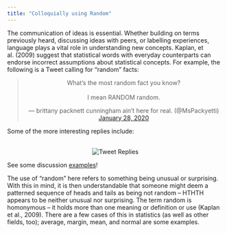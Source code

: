 ```yaml
---
title: "Colloquially using Random"
---
```

The communication of ideas is essential. Whether building on terms previously heard, discussing ideas with peers, or labelling experiences, language plays a vital role in understanding new concepts. Kaplan, et al. (2009) suggest that statistical words with everyday counterparts can endorse incorrect assumptions about statistical concepts. For example, the following is a Tweet calling for “random” facts:

<blockquote class="twitter-tweet" align = center><p lang="en" dir="ltr">What’s the most random fact you know?<br><br>I mean RANDOM random.</p>&mdash; brittany packnett cunningham ain’t here for real. (@MsPackyetti) <a href="https://twitter.com/MsPackyetti/status/1221992423905202176?ref_src=twsrc%5Etfw">January 28, 2020</a></blockquote> <script async src="https://platform.twitter.com/widgets.js" charset="utf-8"></script>

Some of the more interesting replies include:

<br>
<center><img src="tweetReplies.jpg" alt="Tweet Replies"></center>

<p>See some discussion <a href = https://vimeo.com/555571695 target = "_blank">examples</a>!</p>

The use of “random” here refers to something being unusual or surprising. With this in mind, it is then understandable that someone might deem a patterned sequence of heads and tails as being not random – HTHTH appears to be neither unusual nor surprising. The term random is homonymous – it holds more than one meaning or definition or use (Kaplan et al., 2009). There are a few cases of this in statistics (as well as other fields, too); average, margin, mean, and normal are some examples.

<br>
